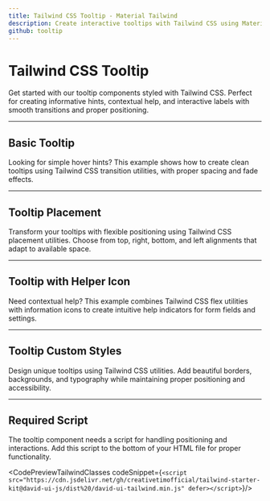 ```yaml
---
title: Tailwind CSS Tooltip - Material Tailwind
description: Create interactive tooltips with Tailwind CSS using Material Design guidelines. Explore a variety of tooltip examples with complete code snippets.
github: tooltip
---
```


<ScriptLoader src="https://cdn.jsdelivr.net/gh/creativetimofficial/tailwind-starter-kit/dist/tailwind.min.js" />

# Tailwind CSS Tooltip

Get started with our tooltip components styled with Tailwind CSS. Perfect for creating informative hints, contextual help, and interactive labels with smooth transitions and proper positioning.

---

## Basic Tooltip

Looking for simple hover hints? This example shows how to create clean tooltips using Tailwind CSS transition utilities, with proper spacing and fade effects.

<PreviewWithCode relativePath="tooltip/tooltip-demo.tsx" language="html" />

---

## Tooltip Placement

Transform your tooltips with flexible positioning using Tailwind CSS placement utilities. Choose from top, right, bottom, and left alignments that adapt to available space.

<PreviewWithCode relativePath="tooltip/tooltip-placement.tsx" language="html" />

---

## Tooltip with Helper Icon

Need contextual help? This example combines Tailwind CSS flex utilities with information icons to create intuitive help indicators for form fields and settings.

<PreviewWithCode relativePath="tooltip/tooltip-with-helper-icon.tsx" language="html" />

---

## Tooltip Custom Styles

Design unique tooltips using Tailwind CSS utilities. Add beautiful borders, backgrounds, and typography while maintaining proper positioning and accessibility.

<PreviewWithCode relativePath="tooltip/tooltip-custom-styles.tsx" language="html" />

---

## Required Script

The tooltip component needs a script for handling positioning and interactions. Add this script to the bottom of your HTML file for proper functionality.

<CodePreviewTailwindClasses codeSnippet={`<script src="https://cdn.jsdelivr.net/gh/creativetimofficial/tailwind-starter-kit@david-ui-js/dist%20/david-ui-tailwind.min.js" defer></script>`}/>
